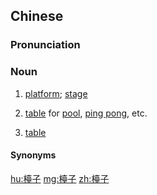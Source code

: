 {{also|台子}}
==Chinese==
{{zh-forms|s=台子|t2=枱子|t3=臺子}}

===Pronunciation===
{{zh-pron
|m=táizi
|c=toi4 zi2,toi4-2 zi2
|w=3de tsr
|cat=n
}}

===Noun===
{{zh-noun}}

# [[platform]]; [[stage]]
# {{lb|zh|colloquial}} [[table]] for [[pool]], [[ping pong]], etc.
# {{lb|zh|chiefly|Wu}} [[table]]

====Synonyms====
{{zh-dial|桌子}}

[[hu:檯子]]
[[mg:檯子]]
[[zh:檯子]]